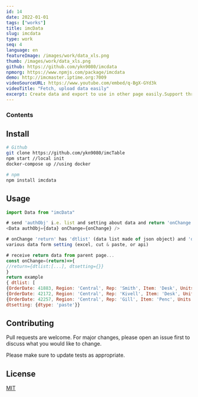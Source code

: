 ```yaml
---
id: 14
date: 2022-01-01
tags: ["works"]
title: imcData
slug: imcdata
type: work
seq: 4
language: en
featureImage: /images/work/data_xls.png
thumb: /images/work/data_xls.png
github: https://github.com/ykn9080/imcdata
npmorg: https://www.npmjs.com/package/imcdata
demo: http://imcmaster.iptime.org:7009
videoSourceURL: https://www.youtube.com/embed/q-BgX-GYd3k
videoTitle: "Fetch, upload data easily"
excerpt: Create data and export to use in other page easily.Support three types of import 1. Excel/CSV 2. Api 3. Paste data directly
---
```


### Contents

## Install

```sh
# Github
git clone https://github.com/ykn9080/imcTable
npm start //local init
docker-compose up //using docker

# npm
npm install imcdata
```

## Usage

```js
import Data from "imcData"

# send 'authObj' i.e. list and setting about data and return 'onChange'
<Data authObj={data} onChange={onChange} />

# onChange 'return' has 'dtlist' (data list made of json object) and 'dtsetting' ie composed of
various data form setting (excel, cut & paste, or api)

# receive return data from parent page...
const onChange=(return)=>{
//return={dtlist:[...], dtsetting={}}
}
return example
{ dtlist: [
{OrderDate: 41883, Region: 'Central', Rep: 'Smith', Item: 'Desk', Units: 2},
{OrderDate: 42172, Region: 'Central', Rep: 'Kivell', Item: 'Desk', Units: 5},
{OrderDate: 42257, Region: 'Central', Rep: 'Gill', Item: 'Penc', Units:3}],
dtsetting: {dtype: 'paste'}}
```

## Contributing

Pull requests are welcome. For major changes, please open an issue first to discuss what you would like to change.

Please make sure to update tests as appropriate.

## License

[MIT](https://choosealicense.com/licenses/mit/)
